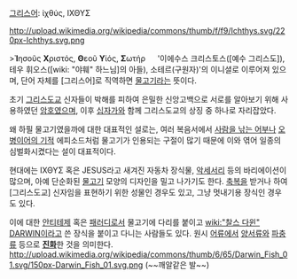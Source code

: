 [[그리스어]]: ἰχθύς, ΙΧΘΥΣ 

http://upload.wikimedia.org/wikipedia/commons/thumb/f/f9/Ichthys.svg/220px-Ichthys.svg.png

>'''Ἰ'''ησοῦς '''Χ'''ριστός, '''Θ'''εοῦ '''Υ'''ἱός, '''Σ'''ωτήρ
　
'이에수스 크리스토스([예수 그리스도]), 테우 휘오스([wiki: "야훼" 하느님]의 아들), 소테르(구원자)'의 이니셜로 이루어져 있으며, 단어 자체를 [그리스어]로 직역하면 [[물고기]]라는 뜻이다.

초기 [[그리스도교]] 신자들이 박해를 피하여 은밀한 신앙고백으로 서로를 알아보기 위해 사용하였던 [[암호]]였으며, 이후 [[십자가]]와 함께 그리스도교의 상징 중 하나로 자리잡았다.

왜 하필 물고기였을까에 대한 대표적인 설로는, 여러 복음서에서 [[사람을 낚는 어부]]나 [[오병이어의 기적]] 에피소드처럼 물고기가 인용되는 구절이 많기 때문에 이와 엮어 일종의 심벌화시켰다는 설이 대표적이다.

현대에는 ΙΧΘΥΣ 혹은 JESUS라고 새겨진 자동차 장식물, [[악세서리]] 등의 바리에이션이 많으며, 아예 단순화된 [[물고기]] 모양의 디자인을 밀고 나가기도 한다. [[축복]]을 받거나 하여 [그리스도교] 신자임을 표현하기 위한 성물인 경우도 있고, 그냥 멋내기용 장식인 경우도 있다.

이에 대한 [[안티테제]] 혹은 [[패러디]]로서 물고기에 다리를 붙이고 [[wiki:"찰스 다윈" DARWIN]]이라고 쓴 장식을 붙이고 다니는 사람들도 있다. 원시 [[어류]]에서 [[양서류]]와 [[파충류]] 등으로 '''[[진화]]'''한 것을 의미한다.
http://upload.wikimedia.org/wikipedia/commons/thumb/6/65/Darwin_Fish_01.svg/150px-Darwin_Fish_01.svg.png
(~~깨알같은 발~~)

